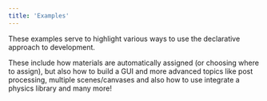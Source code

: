 ```yaml
---
title: 'Examples'
---
```


These examples serve to highlight various ways to use the declarative approach
to development.

These include how materials are automatically assigned (or choosing where to
assign), but also how to build a GUI and more advanced topics like post
processing, multiple scenes/canvases and also how to use integrate a physics
library and many more!
